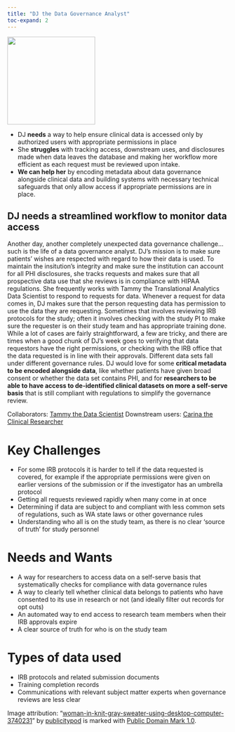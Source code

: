 ```yaml
---
title: "DJ the Data Governance Analyst"
toc-expand: 2
---
```


::: grid
::: {.g-col-12 .g-col-xl-3}
<img src="/img/dj.jpg" width="200" height="200"/>
:::

::: {.g-col-12 .g-col-xl-8}
-   DJ **needs** a way to help ensure clinical data is accessed only by authorized users with appropriate permissions in place  
-   She **struggles** with tracking access, downstream uses, and disclosures made when data leaves the database and making her workflow more efficient as each request must be reviewed upon intake.
-   **We can help her** by encoding metadata about data governance alongside clinical data and building systems with necessary technical safeguards that only allow access if appropriate permissions are in place.
:::
:::

::: lightblue-highlight
## DJ needs a streamlined workflow to monitor data access

Another day, another completely unexpected data governance challenge...such is the life of a data governance analyst. DJ’s mission is to make sure patients’ wishes are respected with regard to how their data is used. To maintain the insitution’s integrity and make sure the institution can account for all PHI disclosures, she tracks requests and makes sure that all prospective data use that she reviews is in compliance with HIPAA regulations. She frequently works with Tammy the Translational Analytics Data Scientist to respond to requests for data. Whenever a request for data comes in, DJ makes sure that the person requesting data has permission to use the data they are requesting. Sometimes that involves reviewing IRB protocols for the study; often it involves checking with the study PI to make sure the requester is on their study team and has appropriate training done. While a lot of cases are fairly straightforward, a few are tricky, and there are times when a good chunk of DJ’s week goes to verifying that data requestors have the right permissions, or checking with the IRB office that the data requested is in line with their approvals. Different data sets fall under different governance rules. DJ would love for some **critical metadata to be encoded alongside data**, like whether patients have given broad consent or whether the data set contains PHI, and for **researchers to be able to have access to de-identified clinical datasets on more a self-serve basis** that is still compliant with regulations to simplify the governance review.
:::

::: darkblue-highlight
Collaborators: [Tammy the Data Scientist](/family/cards/Tammy-the-data-scientist.html) 
Downstream users: [Carina the Clinical Researcher](/family/cards/Carina-the-clinical-researcher.html)
:::

# Key Challenges

-   For some IRB protocols it is harder to tell if the data requested is covered, for example if the appropriate permissions were given on earlier versions of the submission or if the investigator has an umbrella protocol
-   Getting all requests reviewed rapidly when many come in at once
-   Determining if data are subject to and compliant with less common sets of regulations, such as WA state laws or other governance rules
-   Understanding who all is on the study team, as there is no clear ‘source of truth’ for study personnel

# Needs and Wants

-   A way for researchers to access data on a self-serve basis that systematically checks for compliance with data governance rules
-   A way to clearly tell whether clinical data belongs to patients who have consented to its use in research or not (and ideally filter out records for opt outs)
-   An automated way to end access to research team members when their IRB approvals expire
-   A clear source of truth for who is on the study team

# Types of data used

-   IRB protocols and related submission documents
-   Training completion records
-   Communications with relevant subject matter experts when governance reviews are less clear

<div>

Image attribution: "[woman-in-knit-gray-sweater-using-desktop-computer-3740231](https://www.flickr.com/photos/130413460@N04/49592517006)" by [publicitypod](https://www.flickr.com/photos/130413460@N04) is marked with [Public Domain Mark 1.0](https://creativecommons.org/publicdomain/mark/1.0/?ref=openverse).

</div>
